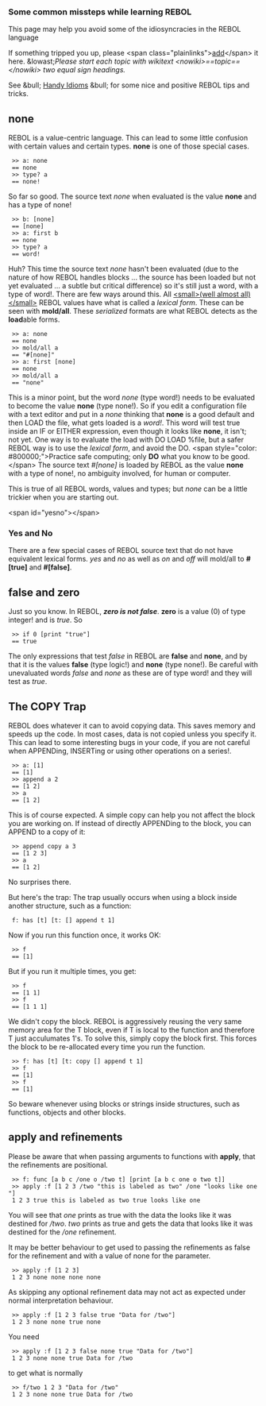 ===Some common missteps while learning REBOL===

This page may help you avoid some of the idiosyncracies in the REBOL language

If something tripped you up, please &lt;span class=&quot;plainlinks&quot;&gt;[http://rebol.net/w/index.php?title=Forgoing_faux_pas&amp;action=edit&amp;section=new add]&lt;/span&gt; it here.  &amp;lowast;''Please start each topic with wikitext &lt;nowiki&gt;==topic==&lt;/nowiki&gt; two equal sign headings.''

See &amp;bull; [[Handy Idioms]] &amp;bull; for some nice and positive REBOL tips and tricks.
 
==none==

REBOL is a value-centric language. This can lead to some little confusion with certain values and certain types. '''none''' is one of those special cases.

  &gt;&gt; a: none
  == none
  &gt;&gt; type? a
  == none!

So far so good.  The source text ''none'' when evaluated is the value '''none''' and has a type of none!

  &gt;&gt; b: [none]
  == [none]
  &gt;&gt; a: first b
  == none
  &gt;&gt; type? a
  == word!

Huh?  This time the source text ''none'' hasn't been evaluated (due to the nature of how REBOL handles blocks ... the source has been loaded but not yet evaluated ... a subtle but critical difference) so it's still just a word, with a type of word!.
There are few ways around this.  All [[#yesno|&lt;small&gt;(well almost all)&lt;/small&gt;]] REBOL values have what is called a ''lexical form''.  These can be seen with '''mold/all'''.  These ''serialized'' formats are what REBOL detects as the '''load'''able forms.

  &gt;&gt; a: none
  == none
  &gt;&gt; mold/all a
  == &quot;#[none]&quot;
  &gt;&gt; a: first [none]
  == none
  &gt;&gt; mold/all a
  == &quot;none&quot;

This is a minor point, but the word ''none'' (type word!) needs to be evaluated to become the value '''none''' (type none!).  So if you edit a configuration file with a text editor and put in a ''none'' thinking that '''none''' is a good default and then LOAD the file, what gets loaded is a ''word!''.  This word will test true inside an IF or EITHER expression, even though it looks like '''none''', it isn't; not yet.  One way is to evaluate the load with DO LOAD %file, but a safer REBOL way is to use the ''lexical form'', and avoid the DO. &lt;span style=&quot;color: #800000;&quot;&gt;Practice safe computing; only '''DO''' what you know to be good.&lt;/span&gt; The source text ''#[none]'' is loaded by REBOL as the value '''none''' with a type of none!, no ambiguity involved, for human or computer.

This is true of all REBOL words, values and types; but ''none'' can be a little trickier when you are starting out.
{{Hilight|For a more detailed discussion of what is involved here; please check out this Wikibook article on the REBOL [[wikibooks:REBOL_Programming/Advanced/Interpreter|Interpreter]]}}

&lt;span id=&quot;yesno&quot;&gt;&lt;/span&gt;
===Yes and No===

There are a few special cases of REBOL source text that do not have equivalent lexical forms.  ''yes'' and ''no'' as well as ''on'' and ''off'' will mold/all to '''#[true]''' and '''#[false]'''.

==false and zero==

Just so you know.  In REBOL, '''''zero is not false'''''. '''zero''' is a value (0) of type integer! and is ''true''. So

  &gt;&gt; if 0 [print &quot;true&quot;]
  == true

The only expressions that test ''false'' in REBOL are '''false''' and '''none''', and by that it is the values '''false''' (type logic!) and '''none''' (type none!).  Be careful with unevaluated words ''false'' and ''none'' as these are of type word! and they will test as ''true''.

==The COPY Trap==

REBOL does whatever it can to avoid copying data. This saves memory and speeds up the code. In most cases, data is not copied unless you specify it. This can lead to some interesting bugs in your code, if you are not careful when APPENDing, INSERTing or using other operations on a series!.

  &gt;&gt; a: [1]
  == [1]
  &gt;&gt; append a 2
  == [1 2]
  &gt;&gt; a
  == [1 2]

This is of course expected. A simple copy can help you not affect the block you are working on. If instead of directly APPENDing to the block, you can APPEND to a copy of it:

  &gt;&gt; append copy a 3
  == [1 2 3]
  &gt;&gt; a
  == [1 2]

No surprises there.

But here's the trap: The trap usually occurs when using a block inside another structure, such as a function:

  f: has [t] [t: [] append t 1]

Now if you run this function once, it works OK:

  &gt;&gt; f
  == [1]

But if you run it multiple times, you get:

  &gt;&gt; f
  == [1 1]
  &gt;&gt; f
  == [1 1 1]

We didn't copy the block. REBOL is aggressively reusing the very same memory area for the T block, even if T is local to the function and therefore T just acculumates 1's. To solve this, simply copy the block first. This forces the block to be re-allocated every time you run the function.

  &gt;&gt; f: has [t] [t: copy [] append t 1]
  &gt;&gt; f
  == [1]
  &gt;&gt; f
  == [1]

So beware whenever using blocks or strings inside structures, such as functions, objects and other blocks.

==apply and refinements==

Please be aware that when passing arguments to functions with '''apply''', that the refinements are positional.

  &gt;&gt; f: func [a b c /one o /two t] [print [a b c one o two t]]
  &gt;&gt; apply :f [1 2 3 /two &quot;this is labeled as two&quot; /one &quot;looks like one&quot;]
  1 2 3 true this is labeled as two true looks like one

You will see that ''one'' prints as true with the data the looks like it was destined for ''/two''.  ''two'' prints as true and gets the data that looks like it was destined for the ''/one'' refinement.

It may be better behaviour to get used to passing the refinements as false for the refinement and with a value of none for the parameter.

  &gt;&gt; apply :f [1 2 3]
  1 2 3 none none none none

As skipping any optional refinement data may not act as expected under normal interpretation behaviour.

  &gt;&gt; apply :f [1 2 3 false true &quot;Data for /two&quot;]
  1 2 3 none none true none

You need

  &gt;&gt; apply :f [1 2 3 false none true &quot;Data for /two&quot;]
  1 2 3 none none true Data for /two

to get what is normally

  &gt;&gt; f/two 1 2 3 &quot;Data for /two&quot;
  1 2 3 none none true Data for /two